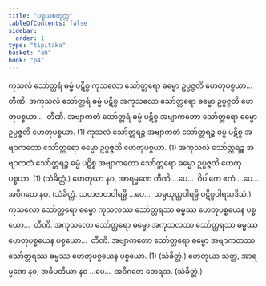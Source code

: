 ```yaml
---
title: "ပစ္စယစတုက္က"
tableOfContents: false
sidebar:
  order: 1
type: "tipitaka"
basket: "ab"
book: "p4"
---
```



<DynamicBreadcrumb />

<Division number="53" book="p4" e="ch" v="39" p="615">

<Paragraph number="1673" book="p4">
ကုသလံ သော်တ္တရံ ဓမ္မံ ပဋိစ္စ ကုသလော သော်တ္တရော ဓမ္မော ဥပ္ပဇ္ဇတိ ဟေတုပစ္စယာ…  တီဏိ.
</Paragraph>

<Paragraph number="1674" book="p4">
အကုသလံ သော်တ္တရံ ဓမ္မံ ပဋိစ္စ အကုသလော သော်တ္တရော ဓမ္မော ဥပ္ပဇ္ဇတိ ဟေတုပစ္စယာ…  တီဏိ.
</Paragraph>

<Paragraph number="1675" book="p4">
အဗျာကတံ သော်တ္တရံ ဓမ္မံ ပဋိစ္စ အဗျာကတော သော်တ္တရော ဓမ္မော ဥပ္ပဇ္ဇတိ ဟေတုပစ္စယာ. (1)
</Paragraph>

<Paragraph number="1676" book="p4">
ကုသလံ သော်တ္တရဉ္စ အဗျာကတံ သော်တ္တရဉ္စ ဓမ္မံ ပဋိစ္စ အဗျာကတော သော်တ္တရော ဓမ္မော ဥပ္ပဇ္ဇတိ ဟေတုပစ္စယာ. (1)
</Paragraph>

<Paragraph number="1677" book="p4">
အကုသလံ သော်တ္တရဉ္စ အဗျာကတံ သော်တ္တရဉ္စ ဓမ္မံ ပဋိစ္စ အဗျာကတော သော်တ္တရော ဓမ္မော ဥပ္ပဇ္ဇတိ ဟေတုပစ္စယာ. (1) (သံခိတ္တံ.)
</Paragraph>

</Division>
<Division number="54" book="p4" e="ch" v="39" p="616">

<Paragraph number="1678" book="p4">
ဟေတုယာ နဝ, အာရမ္မဏေ တီဏိ …ပေ…  ဝိပါကေ ဧကံ …ပေ…  အဝိဂတေ နဝ. (သံခိတ္တံ. သဟဇာတဝါရမ္ပိ …ပေ…  သမ္ပယုတ္တဝါရမ္ပိ ပဋိစ္စဝါရသဒိသံ.)
</Paragraph>

</Division>
<Division number="55" book="p4" e="ch" v="39" p="616">

<Paragraph number="1679" book="p4">
ကုသလော သော်တ္တရော ဓမ္မော ကုသလဿ သော်တ္တရဿ ဓမ္မဿ ဟေတုပစ္စယေန ပစ္စယော…  တီဏိ.
</Paragraph>

<Paragraph number="1680" book="p4">
အကုသလော သော်တ္တရော ဓမ္မော အကုသလဿ သော်တ္တရဿ ဓမ္မဿ ဟေတုပစ္စယေန ပစ္စယော…  တီဏိ.
</Paragraph>

<Paragraph number="1681" book="p4">
အဗျာကတော သော်တ္တရော ဓမ္မော အဗျာကတဿ သော်တ္တရဿ ဓမ္မဿ ဟေတုပစ္စယေန ပစ္စယော. (1) (သံခိတ္တံ.)
</Paragraph>

</Division>
<Division number="56" book="p4" e="ch" v="39" p="616">

<Paragraph number="1682" book="p4">
ဟေတုယာ သတ္တ, အာရမ္မဏေ နဝ, အဓိပတိယာ နဝ …ပေ…  အဝိဂတေ တေရသ. (သံခိတ္တံ.)
</Paragraph>
</Division>